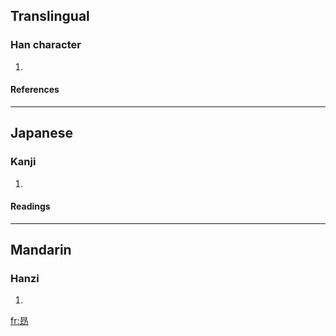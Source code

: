 ==Translingual==
===Han character===
{{Han char|rn=72|rad=日|as=05|sn=9|four=6012<sub>7</sub>|canj=日一大尸 (AMKS)}}
# {{defn|Han|sort=日05}}
====References====
{{Han ref|kx=0493.230|dkj=13856|dj=0858.030|hdz=21499.010|uh=662E|ud=26158|bh=CEF8|bd=52984}}
----
==Japanese==
===Kanji===
{{ja-kanji|grade=|rs=日05}}
# {{defn|Japanese}} 
====Readings====
{{ja-readings|on=[[しょう]] (shō), [[じゅ]] (ju)|kun=}}
----
==Mandarin==
===Hanzi===
{{cmn-hanzi|pin=[[zòng]] (zong4)|wg=tsung<sup>4</sup>}}
# {{defn|Mandarin}}

[[fr:昮]]